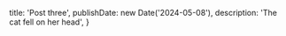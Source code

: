   title: 'Post three',
  publishDate: new Date('2024-05-08'),
  description: 'The cat fell on her head',
}